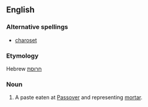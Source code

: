 ==English==
{{wikipedia}}
===Alternative spellings===
*[[charoset]]

===Etymology===
Hebrew [[חרוסת]]

===Noun===
#A paste eaten at [[Passover]] and representing [[mortar]].